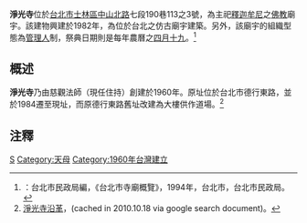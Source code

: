 '''淨光寺'''位於[[台北市|台北市]][[士林區|士林區]][[中山北路_(臺北市)|中山北路]]七段190巷113之3號，為主祀[[釋迦牟尼|釋迦牟尼]]之[[佛教|佛教]]廟宇。該建物興建於1982年，為位於台北之仿古廟宇建築。另外，該廟宇的組織型態為[[管理人|管理人]]制，祭典日期則是每年農曆之[[四月十九|四月十九]]。<ref name="寺廟概覽"> ：台北市民政局編，《台北市寺廟概覽》，1994年，台北市，台北市民政局。</ref>

==概述==
'''淨光寺'''乃由慈觀法師（現任住持）創建於1960年。原址位於台北市德行東路，並於1984遷至現址，而原德行東路舊址改建為大樓供作道場。<ref name="淨光寺">[http://www.czone.tcg.gov.tw/tp90-1/sys_t/UPLOAD/pi151pf6/%E5%A3%AB%E6%9E%97_%E6%B7%A8%E5%85%89%E5%AF%BA.doc 淨光寺沿革]{{dead link|date=2018年3月 |bot=InternetArchiveBot |fix-attempted=yes }}，(cached in 2010.10.18 via google search document)。</ref>

==注釋==
<references />

[[Category:台北市佛寺|S]]
[[Category:天母|Category:天母]]
[[Category:1960年台灣建立|Category:1960年台灣建立]]